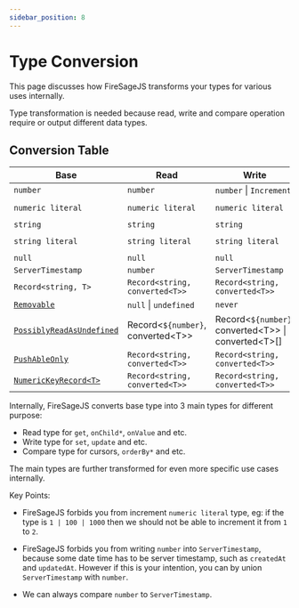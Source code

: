 ```yaml
---
sidebar_position: 8
---
```


# Type Conversion

This page discusses how FireSageJS transforms your types for various uses internally.

Type transformation is needed because read, write and compare operation require or output different data types.

## Conversion Table

| Base                                                                    | Read                                  | Write                                                     | Compare           |
| ----------------------------------------------------------------------- | ------------------------------------- | --------------------------------------------------------- | ----------------- |
| `number`                                                                | `number`                              | `number` \| `Increment`                                   | `number`          |
| `numeric literal`                                                       | `numeric literal`                     | `numeric literal`                                         | `numeric literal` |
| `string`                                                                | `string`                              | `string`                                                  | `string`          |
| `string literal`                                                        | `string literal`                      | `string literal`                                          | `string literal`  |
| `null`                                                                  | `null`                                | `null`                                                    | `null`            |
| `ServerTimestamp`                                                       | `number`                              | `ServerTimestamp`                                         | `number`          |
| `Record<string, T>`                                                     | `Record<string, converted<T>>`        | `Record<string, converted<T>>`                            | invalid           |
| [`Removable`](/firesage/guides/removable)                               | `null` \| `undefined`                 | `never`                                                   | `never`           |
| [`PossiblyReadAsUndefined`](/firesage/guides/possibly_read_as_nullable) | Record\<`${number}`, converted\<T\>\> | Record\<`${number}`, converted\<T\>\> \| converted\<T\>[] | invalid           |
| [`PushAbleOnly`](/firesage/guides/pushable#pushableonly)                | `Record<string, converted<T>>`        | `Record<string, converted<T>>`                            | invalid           |
| [`NumericKeyRecord<T>`](/firesage/guides/numeric_record)                | `Record<string, converted<T>>`        | `Record<string, converted<T>>`                            | invalid           |

Internally, FireSageJS converts base type into 3 main types for different purpose:

- Read type for `get`, `onChild*`, `onValue` and etc.
- Write type for `set`, `update` and etc.
- Compare type for cursors, `orderBy*` and etc.

The main types are further transformed for even more specific use cases internally.

Key Points:

- FireSageJS forbids you from increment `numeric literal` type, eg: if the type is `1 | 100 | 1000` then we should not be able to increment it from `1` to `2`.

- FireSageJS forbids you from writing `number` into `ServerTimestamp`, because some date time has to be server timestamp, such as `createdAt` and `updatedAt`. However if this is your intention, you can by union `ServerTimestamp` with `number`.

- We can always compare `number` to `ServerTimestamp`.

